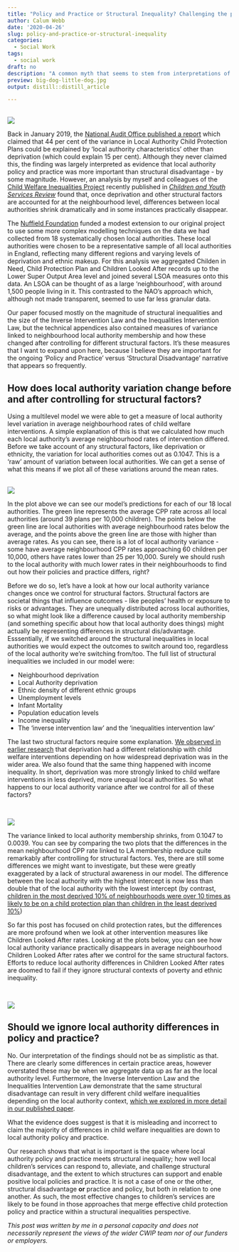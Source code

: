 ```yaml
---
title: "Policy and Practice or Structural Inequality? Challenging the popular interpretation of the NAO's 2019 report on pressures on children's social care."
author: Calum Webb
date: '2020-04-26'
slug: policy-and-practice-or-structural-inequality
categories:
  - Social Work
tags:
  - social work
draft: no
description: "A common myth that seems to stem from interpretations of the NAO's analysis of children's social care is that most differences between local authorities are down to local policy and practice, and that structural disadvantage explains comparatively little. Our research challenges this interpretation."
preview: big-dog-little-dog.jpg
output: distill::distill_article

---
```


<br>
![](big-dog-little-dog.jpg)
<br>

Back in January 2019, the [National Audit Office published a report](https://www.nao.org.uk/wp-content/uploads/2019/01/Pressures-on-Childrens-Social-Care.pdf) which claimed that 44 per cent of the variance in Local Authority Child Protection Plans could be explained by 'local authority characteristics' other than deprivation (which could explain 15 per cent). Although they never claimed this, the finding was largely interpreted as evidence that local authority policy and practice was more important than structural disadvantage - by some magnitude. However, an analysis by myself and colleagues of the [Child Welfare Inequalities Project](https://www.coventry.ac.uk/research/research-directories/current-projects/2014/child-welfare-inequality-uk/) recently published in [*Children and Youth Services Review*](https://www.sciencedirect.com/science/article/pii/S0190740919312344?via%3Dihub) found that, once deprivation and other structural factors are accounted for at the neighbourhood level, differences between local authorities shrink dramatically and in some instances practically disappear. 

The [Nuffield Foundation](https://www.nuffieldfoundation.org) funded a modest extension to our original project to use some more complex modelling techniques on the data we had collected from 18 systematically chosen local authorities. These local authorities were chosen to be a representative sample of all local authorities in England, reflecting many different regions and varying levels of deprivation and ethnic makeup. For this analysis we aggregated Childen in Need, Child Protection Plan and Children Looked After records up to the Lower Super Output Area level and joined several LSOA measures onto this data. An LSOA can be thought of as a large 'neighbourhood', with around 1,500 people living in it. This contrasted to the NAO's approach which, although not made transparent, seemed to use far less granular data.

Our paper focused mostly on the magnitude of structural inequalities and the size of the Inverse Intervention Law and the Inequalities Intervention Law, but the technical appendices also contained measures of variance linked to neighbourhood local authority membership and how these changed after controlling for different structural factors. It's these measures that I want to expand upon here, because I believe they are important for the ongoing 'Policy and Practice' versus 'Structural Disadvantage' narrative that appears so frequently.

## How does local authority variation change before and after controlling for structural factors?

Using a multilevel model we were able to get a measure of local authority level variation in average neighbourhood rates of child welfare interventions. A simple explanation of this is that we calculated how much each local authority's average neighbourhood rates of intervention differed. Before we take account of any structural factors, like deprivation or ethnicity, the variation for local authorities comes out as 0.1047. This is a 'raw' amount of variation between local authorities. We can get a sense of what this means if we plot all of these variations around the mean rates.


<br>
![](cpp_before_str.png)
<br>

In the plot above we can see our model's predictions for each of our 18 local authorities. The green line represents the average CPP rate across all local authorities (around 39 plans per 10,000 children). The points below the green line are local authorities with average neighbourhood rates below the average, and the points above the green line are those with higher than average rates. As you can see, there is a lot of local authority variance - some have average neighbourhood CPP rates approaching 60 children per 10,000, others have rates lower than 25 per 10,000. Surely we should rush to the local authority with much lower rates in their neighbourhoods to find out how their policies and practice differs, right? 

Before we do so, let's have a look at how our local authority variance changes once we control for structural factors. Structural factors are societal things that influence outcomes - like peoples' health or exposure to risks or advantages. They are unequally distributed across local authorities, so what might look like a difference caused by local authority membership (and something specific about how that local authority does things) might actually be representing differences in structural dis/advantage. Esssentially, if we switched around the structural inequalities in local authorities we would expect the outcomes to switch around too, regardless of the local authority we're switching from/too. The full list of structural inequalities we included in our model were:

* Neighbourhood deprivation
* Local Authority deprivation
* Ethnic density of different ethnic groups
* Unemployment levels
* Infant Mortality
* Population education levels
* Income inequality
* The 'inverse intervention law' and the 'inequalities intervention law'

The last two structural factors require some explanation. [We observed in earlier research](https://onlinelibrary.wiley.com/doi/abs/10.1111/cfs.12383) that deprivation had a different relationship with child welfare interventions depending on how widespread deprivation was in the wider area. We also found that the same thing happened with income inequality. In short, deprivation was more strongly linked to child welfare interventions in less deprived, more unequal local authorities. So what happens to our local authority variance after we control for all of these factors?

<br>

![](after-controls.png)
<br>

The variance linked to local authority membership shrinks, from 0.1047 to 0.0039. You can see by comparing the two plots that the differences in the mean neighbourhood CPP rate linked to LA membership reduce quite remarkably after controlling for structural factors. Yes, there are still some  differences we might want to investigate, but these were greatly exaggerated by a lack of structural awareness in our model. The difference between the local authority with the highest intercept is now less than double that of the local authority with the lowest intercept (by contrast, [children in the most deprived 10% of neighbourhoods were over 10 times as likely to be on a child protection plan than children in the least deprived 10%](https://www.coventry.ac.uk/research/research-directories/current-projects/2014/child-welfare-inequality-uk/cwip-project-outputs/))

So far this post has focused on child protection rates, but the differences are more profound when we look at other intervention measures like Children Looked After rates. Looking at the plots below, you can see how local authority variance practically disappears in average neighbourhood Children Looked After rates after we control for the same structural factors. Efforts to reduce local authority differences in Children Looked After rates are doomed to fail if they ignore structural contexts of poverty and ethnic inequality.

<br>

![](lacplots.png)
<br>


## Should we ignore local authority differences in policy and practice?

No. Our interpretation of the findings should not be as simplistic as that. There are clearly some differences in certain practice areas, however overstated these may be when we aggregate data up as far as the local authority level. Furthermore, the Inverse Intervention Law and the Inequalities Intervention Law demonstrate that the same structural disadvantage can result in very different child welfare inequalities depending on the local authority context, [which we explored in more detail in our published paper](https://www.sciencedirect.com/science/article/pii/S0190740919312344). 

What the evidence does suggest is that it is misleading and incorrect to claim the majority of differences in child welfare inequalities are down to local authority policy and practice.

Our research shows that what is important is the space where local authority policy and practice meets structural inequality; how well local children's services can respond to, alleviate, and challenge structural disadvantage, and the extent to which structures can support and enable positive local policies and practice. It is not a case of one or the other, structural disadvantage **or** practice and policy, but both in relation to one another. As such, the most effective changes to children's services are likely to be found in those approaches that merge effective child protection policy and practice within a structural inequalities perspective.

*This post was written by me in a personal capacity and does not necessarily represent the views of the wider CWIP team nor of our funders or employers.*


